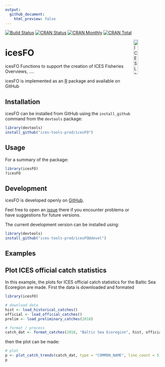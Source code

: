 ```yaml
---
output: 
  github_document:
    html_preview: false
---
```


[![Build Status](https://travis-ci.org/ices-tools-prod/icesFO.svg?branch=devel)](https://travis-ci.org/ices-tools-prod/icesFO)
[![CRAN Status](http://r-pkg.org/badges/version/icesFO)](https://cran.r-project.org/package=icesFO)
[![CRAN Monthly](http://cranlogs.r-pkg.org/badges/icesFO)](https://cran.r-project.org/package=icesFO)
[![CRAN Total](http://cranlogs.r-pkg.org/badges/grand-total/icesFO)](https://cran.r-project.org/package=icesFO)

[<img align="right" alt="ICES Logo" width="17%" height="17%" src="http://ices.dk/_layouts/15/1033/images/icesimg/iceslogo.png">](http://ices.dk)

icesFO
=======

icesFO Functions to support the creation of ICES Fisheries Overviews, ....

icesFO is implemented as an [R](https://www.r-project.org) package 
<!-- and available on [CRAN](https://cran.r-project.org/package=icesFO). -->
and available on GitHub 

Installation
------------

icesFO can be installed from GitHub using the `install_github` command from the
`devtools` package:

```R
library(devtools)
install_github("ices-tools-prod/icesFO")
```

Usage
-----

For a summary of the package:

```R
library(icesFO)
?icesFO
```


Development
-----------

icesFO is developed openly on
[GitHub](https://github.com/ices-tools-prod/icesFO).

Feel free to open an
[issue](https://github.com/ices-tools-prod/icesFO/issues) there if you
encounter problems or have suggestions for future versions.

The current development version can be installed using:

```R
library(devtools)
install_github("ices-tools-prod/icesFO@devel")
```

Examples
--------

## Plot ICES official catch statistics

In this example, the plots for ICES official catch statistics for the
Baltic Sea Ecoregion are made.  First the data is downloaded and formated

```r
library(icesFO)

# download data
hist <- load_historical_catches()
official <- load_official_catches()
prelim <- load_preliminary_catches(2018)

# format / process
catch_dat <- format_catches(2018, "Baltic Sea Ecoregion", hist, official, prelim)
```

then the plot can be made:

```r
# plot
p <- plot_catch_trends(catch_dat, type = "COMMON_NAME", line_count = 5, plot_type = "line")
p
```

